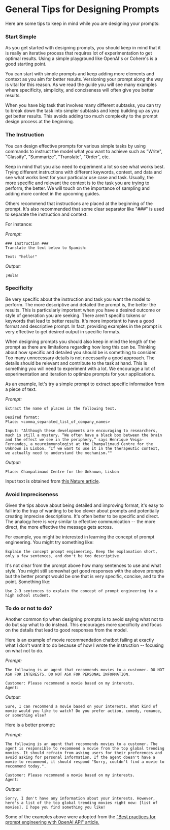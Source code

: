 # General Tips for Designing Prompts

Here are some tips to keep in mind while you are designing your prompts:


### Start Simple
As you get started with designing prompts, you should keep in mind that it is really an iterative process that requires lot of experimentation to get optimal results. Using a simple playground like OpenAI's or Cohere's is a good starting point. 

You can start with simple prompts and keep adding more elements and context as you aim for better results. Versioning your prompt along the way is vital for this reason. As we read the guide you will see many examples where specificity, simplicity, and conciseness will often give you better results.

When you have big task that involves many different subtasks, you can try to break down the task into simpler subtasks and keep building up as you get better results. This avoids adding too much complexity to the prompt design process at the beginning.

### The Instruction
You can design effective prompts for various simple tasks by using commands to instruct the model what you want to achieve such as "Write", "Classify", "Summarize", "Translate", "Order", etc.

Keep in mind that you also need to experiment a lot so see what works best. Trying different instructions with different keywords, context, and data and see what works best for your particular use case and task. Usually, the more specific and relevant the context is to the task you are trying to perform, the better. We will touch on the importance of sampling and adding more context in the upcoming guides.

Others recommend that instructions are placed at the beginning of the prompt. It's also recommended that some clear separator like "###" is used to separate the instruction and context. 

For instance:

*Prompt:*
```
### Instruction ###
Translate the text below to Spanish:

Text: "hello!"
```

*Output:*
```
¡Hola!
```

### Specificity
Be very specific about the instruction and task you want the model to perform. The more descriptive and detailed the prompt is, the better the results. This is particularly important when you have a desired outcome or style of generation you are seeking. There aren't specific tokens or keywords that lead to better results. It's more important to have a good format and descriptive prompt. In fact, providing examples in the prompt is very effective to get desired output in specific formats. 

When designing prompts you should also keep in mind the length of the prompt as there are limitations regarding how long this can be. Thinking about how specific and detailed you should be is something to consider. Too many unnecessary details is not necessarily a good approach. The details should be relevant and contribute to the task at hand. This is something you will need to experiment with a lot. We encourage a lot of experimentation and iteration to optimize prompts for your applications.

As an example, let's try a simple prompt to extract specific information from a piece of text.

*Prompt:*
```
Extract the name of places in the following text. 

Desired format:
Place: <comma_separated_list_of_company_names>

Input: "Although these developments are encouraging to researchers, much is still a mystery. “We often have a black box between the brain and the effect we see in the periphery,” says Henrique Veiga-Fernandes, a neuroimmunologist at the Champalimaud Centre for the Unknown in Lisbon. “If we want to use it in the therapeutic context, we actually need to understand the mechanism.""
```

*Output:*
```
Place: Champalimaud Centre for the Unknown, Lisbon
```

Input text is obtained from [this Nature article](https://www.nature.com/articles/d41586-023-00509-z).

### Avoid Impreciseness

Given the tips above about being detailed and improving format, it's easy to fall into the trap of wanting to be too clever about prompts and potentially creating imprecise descriptions. It's often better to be specific and direct. The analogy here is very similar to effective communication -- the more direct, the more effective the message gets across.

For example, you might be interested in learning the concept of prompt engineering. You might try something like:

```
Explain the concept prompt engineering. Keep the explanation short, only a few sentences, and don't be too descriptive.
```

It's not clear from the prompt above how many sentences to use and what style. You might still somewhat get good responses with the above prompts but the better prompt would be one that is very specific, concise, and to the point. Something like:

```
Use 2-3 sentences to explain the concept of prompt engineering to a high school student.
```

### To do or not to do?
Another common tip when designing prompts is to avoid saying what not to do but say what to do instead. This encourages more specificity and focus on the details that lead to good responses from the model.

Here is an example of movie recommendation chatbot failing at exactly what I don't want it to do because of how I wrote the instruction -- focusing on what not to do. 

*Prompt:*
```
The following is an agent that recommends movies to a customer. DO NOT ASK FOR INTERESTS. DO NOT ASK FOR PERSONAL INFORMATION.

Customer: Please recommend a movie based on my interests.
Agent: 
```

*Output:*
```
Sure, I can recommend a movie based on your interests. What kind of movie would you like to watch? Do you prefer action, comedy, romance, or something else?
```

Here is a better prompt:

*Prompt:*
```
The following is an agent that recommends movies to a customer. The agent is responsible to recommend a movie from the top global trending movies. It should refrain from asking users for their preferences and avoid asking for personal information. If the agent doesn't have a movie to recommend, it should respond "Sorry, couldn't find a movie to recommend today.".

Customer: Please recommend a movie based on my interests.
Agent:
```

*Output:*
```
Sorry, I don't have any information about your interests. However, here's a list of the top global trending movies right now: [list of movies]. I hope you find something you like!
```

Some of the examples above were adopted from the ["Best practices for prompt engineering with OpenAI API" article.](https://help.openai.com/en/articles/6654000-best-practices-for-prompt-engineering-with-openai-api)